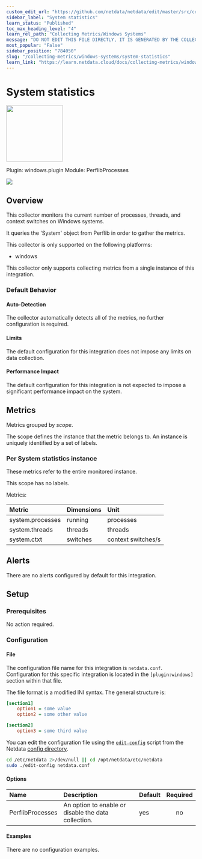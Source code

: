 ```yaml
---
custom_edit_url: "https://github.com/netdata/netdata/edit/master/src/collectors/windows.plugin/metadata.yaml"
sidebar_label: "System statistics"
learn_status: "Published"
toc_max_heading_level: "4"
learn_rel_path: "Collecting Metrics/Windows Systems"
message: "DO NOT EDIT THIS FILE DIRECTLY, IT IS GENERATED BY THE COLLECTOR'S metadata.yaml FILE"
most_popular: "False"
sidebar_position: "784050"
slug: "/collecting-metrics/windows-systems/system-statistics"
learn_link: "https://learn.netdata.cloud/docs/collecting-metrics/windows-systems/system-statistics"
---
```



# System statistics


<img src="https://netdata.cloud/img/windows.svg" width="150"/>


Plugin: windows.plugin
Module: PerflibProcesses

<img src="https://img.shields.io/badge/maintained%20by-Netdata-%2300ab44" />

## Overview

This collector monitors the current number of processes, threads, and context switches on Windows systems.


It queries the 'System' object from Perflib in order to gather the metrics.


This collector is only supported on the following platforms:

- windows

This collector only supports collecting metrics from a single instance of this integration.


### Default Behavior

#### Auto-Detection

The collector automatically detects all of the metrics, no further configuration is required.


#### Limits

The default configuration for this integration does not impose any limits on data collection.

#### Performance Impact

The default configuration for this integration is not expected to impose a significant performance impact on the system.


## Metrics

Metrics grouped by *scope*.

The scope defines the instance that the metric belongs to. An instance is uniquely identified by a set of labels.



### Per System statistics instance

These metrics refer to the entire monitored instance.

This scope has no labels.

Metrics:

| Metric | Dimensions | Unit |
|:------|:----------|:----|
| system.processes | running | processes |
| system.threads | threads | threads |
| system.ctxt | switches | context switches/s |



## Alerts

There are no alerts configured by default for this integration.


## Setup

### Prerequisites

No action required.

### Configuration

#### File

The configuration file name for this integration is `netdata.conf`.
Configuration for this specific integration is located in the `[plugin:windows]` section within that file.

The file format is a modified INI syntax. The general structure is:

```ini
[section1]
    option1 = some value
    option2 = some other value

[section2]
    option3 = some third value
```
You can edit the configuration file using the [`edit-config`](/docs/netdata-agent/configuration#edit-a-configuration-file-using-edit-config) script from the
Netdata [config directory](/docs/netdata-agent/configuration#the-netdata-config-directory).

```bash
cd /etc/netdata 2>/dev/null || cd /opt/netdata/etc/netdata
sudo ./edit-config netdata.conf
```
#### Options



| Name | Description | Default | Required |
|:----|:-----------|:-------|:--------:|
| PerflibProcesses | An option to enable or disable the data collection. | yes | no |

#### Examples
There are no configuration examples.



